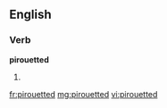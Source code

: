 ==English==

===Verb===
'''pirouetted'''

# {{past of|[[pirouette]]}}

[[fr:pirouetted]]
[[mg:pirouetted]]
[[vi:pirouetted]]